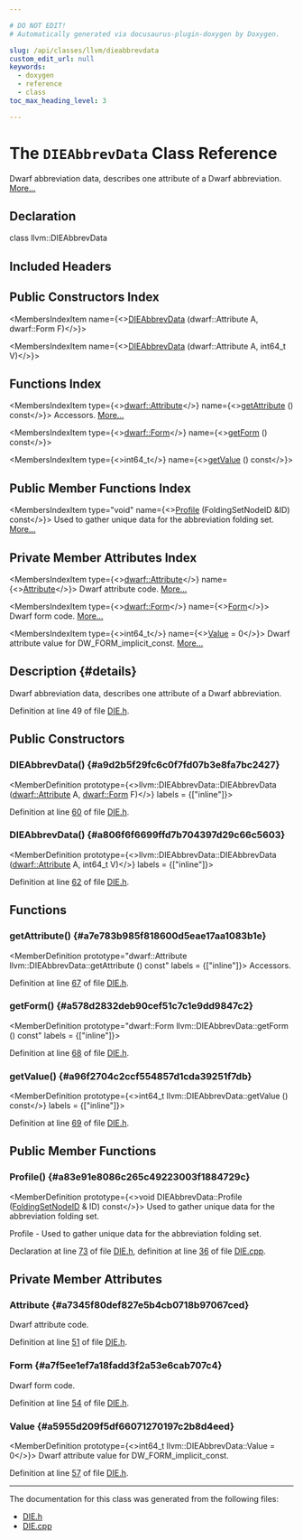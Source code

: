 ```yaml
---

# DO NOT EDIT!
# Automatically generated via docusaurus-plugin-doxygen by Doxygen.

slug: /api/classes/llvm/dieabbrevdata
custom_edit_url: null
keywords:
  - doxygen
  - reference
  - class
toc_max_heading_level: 3

---
```





# The `DIEAbbrevData` Class Reference

<DoxygenPage pluginConfig={pluginConfig}>

Dwarf abbreviation data, describes one attribute of a Dwarf abbreviation. <a href="#details">More...</a>

## Declaration

<CodeBlock>class llvm::DIEAbbrevData</CodeBlock>

## Included Headers

<IncludesList>
<IncludesListItem
  filePath="llvm/CodeGen/DIE.h"
  permalink="/docs/api/files/include/include/llvm/include/llvm/codegen/die-h"
  isLocal="true" />
</IncludesList>

## Public Constructors Index

<MembersIndex>

<MembersIndexItem
  name={<><a href="#a9d2b5f29fc6c0f7fd07b3e8fa7bc2427">DIEAbbrevData</a> (dwarf::Attribute A, dwarf::Form F)</>}>
</MembersIndexItem>

<MembersIndexItem
  name={<><a href="#a806f6f6699ffd7b704397d29c66c5603">DIEAbbrevData</a> (dwarf::Attribute A, int64&#95;t V)</>}>
</MembersIndexItem>

</MembersIndex>

## Functions Index

<MembersIndex>

<MembersIndexItem
  type={<><a href="/docs/api/namespaces/llvm/dwarf/#a1424c28b6a65587442fbd9d87726c2c7">dwarf::Attribute</a></>}
  name={<><a href="#a7e783b985f818600d5eae17aa1083b1e">getAttribute</a> () const</>}>
Accessors. <a href="#a7e783b985f818600d5eae17aa1083b1e">More...</a>
</MembersIndexItem>

<MembersIndexItem
  type={<><a href="/docs/api/namespaces/llvm/dwarf/#a6c06a10ffac779879f6b62a1a904517b">dwarf::Form</a></>}
  name={<><a href="#a578d2832deb90cef51c7c1e9dd9847c2">getForm</a> () const</>}>
</MembersIndexItem>

<MembersIndexItem
  type={<>int64&#95;t</>}
  name={<><a href="#a96f2704c2ccf554857d1cda39251f7db">getValue</a> () const</>}>
</MembersIndexItem>

</MembersIndex>

## Public Member Functions Index

<MembersIndex>

<MembersIndexItem
  type="void"
  name={<><a href="#a83e91e8086c265c49223003f1884729c">Profile</a> (FoldingSetNodeID &amp;ID) const</>}>
Used to gather unique data for the abbreviation folding set. <a href="#a83e91e8086c265c49223003f1884729c">More...</a>
</MembersIndexItem>

</MembersIndex>

## Private Member Attributes Index

<MembersIndex>

<MembersIndexItem
  type={<><a href="/docs/api/namespaces/llvm/dwarf/#a1424c28b6a65587442fbd9d87726c2c7">dwarf::Attribute</a></>}
  name={<><a href="#a7345f80def827e5b4cb0718b97067ced">Attribute</a></>}>
Dwarf attribute code. <a href="#a7345f80def827e5b4cb0718b97067ced">More...</a>
</MembersIndexItem>

<MembersIndexItem
  type={<><a href="/docs/api/namespaces/llvm/dwarf/#a6c06a10ffac779879f6b62a1a904517b">dwarf::Form</a></>}
  name={<><a href="#a7f5ee1ef7a18fadd3f2a53e6cab707c4">Form</a></>}>
Dwarf form code. <a href="#a7f5ee1ef7a18fadd3f2a53e6cab707c4">More...</a>
</MembersIndexItem>

<MembersIndexItem
  type={<>int64&#95;t</>}
  name={<><a href="#a5955d209f5df66071270197c2b8d4eed">Value</a> = 0</>}>
Dwarf attribute value for DW&#95;FORM&#95;implicit&#95;const. <a href="#a5955d209f5df66071270197c2b8d4eed">More...</a>
</MembersIndexItem>

</MembersIndex>

## Description {#details}

Dwarf abbreviation data, describes one attribute of a Dwarf abbreviation.

Definition at line 49 of file <a href="/docs/api/files/include/include/llvm/include/llvm/codegen/die-h">DIE.h</a>.

<SectionDefinition>

## Public Constructors

### DIEAbbrevData() {#a9d2b5f29fc6c0f7fd07b3e8fa7bc2427}

<MemberDefinition
  prototype={<>llvm::DIEAbbrevData::DIEAbbrevData (<a href="/docs/api/namespaces/llvm/dwarf/#a1424c28b6a65587442fbd9d87726c2c7">dwarf::Attribute</a> A, <a href="/docs/api/namespaces/llvm/dwarf/#a6c06a10ffac779879f6b62a1a904517b">dwarf::Form</a> F)</>}
  labels = {["inline"]}>

Definition at line <a href="/docs/api/files/include/include/llvm/include/llvm/codegen/die-h/#l00060">60</a> of file <a href="/docs/api/files/include/include/llvm/include/llvm/codegen/die-h">DIE.h</a>.
</MemberDefinition>

### DIEAbbrevData() {#a806f6f6699ffd7b704397d29c66c5603}

<MemberDefinition
  prototype={<>llvm::DIEAbbrevData::DIEAbbrevData (<a href="/docs/api/namespaces/llvm/dwarf/#a1424c28b6a65587442fbd9d87726c2c7">dwarf::Attribute</a> A, int64&#95;t V)</>}
  labels = {["inline"]}>

Definition at line <a href="/docs/api/files/include/include/llvm/include/llvm/codegen/die-h/#l00062">62</a> of file <a href="/docs/api/files/include/include/llvm/include/llvm/codegen/die-h">DIE.h</a>.
</MemberDefinition>

</SectionDefinition>

<SectionDefinition>

## Functions

### getAttribute() {#a7e783b985f818600d5eae17aa1083b1e}

<MemberDefinition
  prototype="dwarf::Attribute llvm::DIEAbbrevData::getAttribute () const"
  labels = {["inline"]}>
Accessors.

Definition at line <a href="/docs/api/files/include/include/llvm/include/llvm/codegen/die-h/#l00067">67</a> of file <a href="/docs/api/files/include/include/llvm/include/llvm/codegen/die-h">DIE.h</a>.
</MemberDefinition>

### getForm() {#a578d2832deb90cef51c7c1e9dd9847c2}

<MemberDefinition
  prototype="dwarf::Form llvm::DIEAbbrevData::getForm () const"
  labels = {["inline"]}>

Definition at line <a href="/docs/api/files/include/include/llvm/include/llvm/codegen/die-h/#l00068">68</a> of file <a href="/docs/api/files/include/include/llvm/include/llvm/codegen/die-h">DIE.h</a>.
</MemberDefinition>

### getValue() {#a96f2704c2ccf554857d1cda39251f7db}

<MemberDefinition
  prototype={<>int64&#95;t llvm::DIEAbbrevData::getValue () const</>}
  labels = {["inline"]}>

Definition at line <a href="/docs/api/files/include/include/llvm/include/llvm/codegen/die-h/#l00069">69</a> of file <a href="/docs/api/files/include/include/llvm/include/llvm/codegen/die-h">DIE.h</a>.
</MemberDefinition>

</SectionDefinition>

<SectionDefinition>

## Public Member Functions

### Profile() {#a83e91e8086c265c49223003f1884729c}

<MemberDefinition
  prototype={<>void DIEAbbrevData::Profile (<a href="/docs/api/classes/llvm/foldingsetnodeid">FoldingSetNodeID</a> &amp; ID) const</>}>
Used to gather unique data for the abbreviation folding set.

Profile - Used to gather unique data for the abbreviation folding set.

Declaration at line <a href="/docs/api/files/include/include/llvm/include/llvm/codegen/die-h/#l00073">73</a> of file <a href="/docs/api/files/include/include/llvm/include/llvm/codegen/die-h">DIE.h</a>, definition at line <a href="/docs/api/files/lib/lib/codegen/lib/codegen/asmprinter/die-cpp/#l00036">36</a> of file <a href="/docs/api/files/lib/lib/codegen/lib/codegen/asmprinter/die-cpp">DIE.cpp</a>.
</MemberDefinition>

</SectionDefinition>

<SectionDefinition>

## Private Member Attributes

### Attribute {#a7345f80def827e5b4cb0718b97067ced}

<MemberDefinition
  prototype="dwarf::Attribute llvm::DIEAbbrevData::Attribute">
Dwarf attribute code.

Definition at line <a href="/docs/api/files/include/include/llvm/include/llvm/codegen/die-h/#l00051">51</a> of file <a href="/docs/api/files/include/include/llvm/include/llvm/codegen/die-h">DIE.h</a>.
</MemberDefinition>

### Form {#a7f5ee1ef7a18fadd3f2a53e6cab707c4}

<MemberDefinition
  prototype="dwarf::Form llvm::DIEAbbrevData::Form">
Dwarf form code.

Definition at line <a href="/docs/api/files/include/include/llvm/include/llvm/codegen/die-h/#l00054">54</a> of file <a href="/docs/api/files/include/include/llvm/include/llvm/codegen/die-h">DIE.h</a>.
</MemberDefinition>

### Value {#a5955d209f5df66071270197c2b8d4eed}

<MemberDefinition
  prototype={<>int64&#95;t llvm::DIEAbbrevData::Value = 0</>}>
Dwarf attribute value for DW&#95;FORM&#95;implicit&#95;const.

Definition at line <a href="/docs/api/files/include/include/llvm/include/llvm/codegen/die-h/#l00057">57</a> of file <a href="/docs/api/files/include/include/llvm/include/llvm/codegen/die-h">DIE.h</a>.
</MemberDefinition>

</SectionDefinition>

<hr/>

The documentation for this class was generated from the following files:

<ul>
<li><a href="/docs/api/files/include/include/llvm/include/llvm/codegen/die-h">DIE.h</a></li>
<li><a href="/docs/api/files/lib/lib/codegen/lib/codegen/asmprinter/die-cpp">DIE.cpp</a></li>
</ul>

</DoxygenPage>
